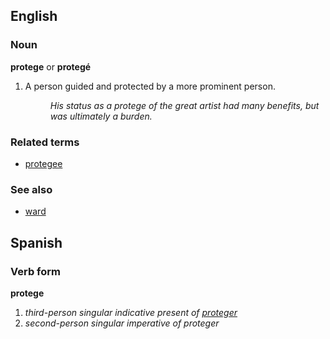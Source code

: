 ==English==

===Noun===
'''protege''' or '''protegé'''

# A person guided and protected by a more prominent person.
#: ''His status as a protege of the great artist had many benefits, but was ultimately a burden.''

===Related terms===
*[[protegee]]

===See also===
*[[ward]]

==Spanish==
===Verb form===
'''protege'''

# ''third-person singular indicative present of [[proteger]]''
# ''second-person singular imperative of proteger''